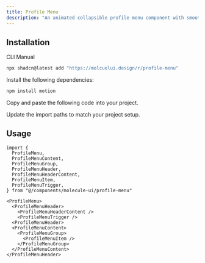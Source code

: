 ```yaml
---
title: Profile Menu
description: "An animated collapsible profile menu component with smooth transitions and customizable content sections."
---
```


<ComponentPreview name="profile-menu-demo" />

## Installation

<Tabs defaultValue='cli'>

<TabsList>
  <TabsTrigger value="cli">CLI</TabsTrigger>
  <TabsTrigger value="manual">Manual</TabsTrigger>
</TabsList>

<TabsContent value="cli">

```bash
npx shadcn@latest add "https://molcuelui.design/r/profile-menu"
```

</TabsContent>


<TabsContent value='manual'>

<Steps>

<Step>Install the following dependencies:</Step>

```bash
npm install motion
```

<Step>Copy and paste the following code into your project.</Step>

<ComponentSource
  title="components/molecule-ui/profile-menu.tsx"
  name="profile-menu"
/>

<Step>Update the import paths to match your project setup.</Step>

</Steps>

</TabsContent>

</Tabs>

<div className='mb-6'>

## Usage

```tsx
import {
  ProfileMenu,
  ProfileMenuContent,
  ProfileMenuGroup,
  ProfileMenuHeader,
  ProfileMenuHeaderContent,
  ProfileMenuItem,
  ProfileMenuTrigger,
} from "@/components/molecule-ui/profile-menu"
```

```tsx
<ProfileMenu>
  <ProfileMenuHeader>
    <ProfileMenuHeaderContent />
    <ProfileMenuTrigger />
  <ProfileMenuHeader>
  <ProfileMenuContent>
    <ProfileMenuGroup>
      <ProfileMenuItem />
    </ProfileMenuGroup>
  </ProfileMenuContent>
</ProfileMenuHeader>
```

</div>
